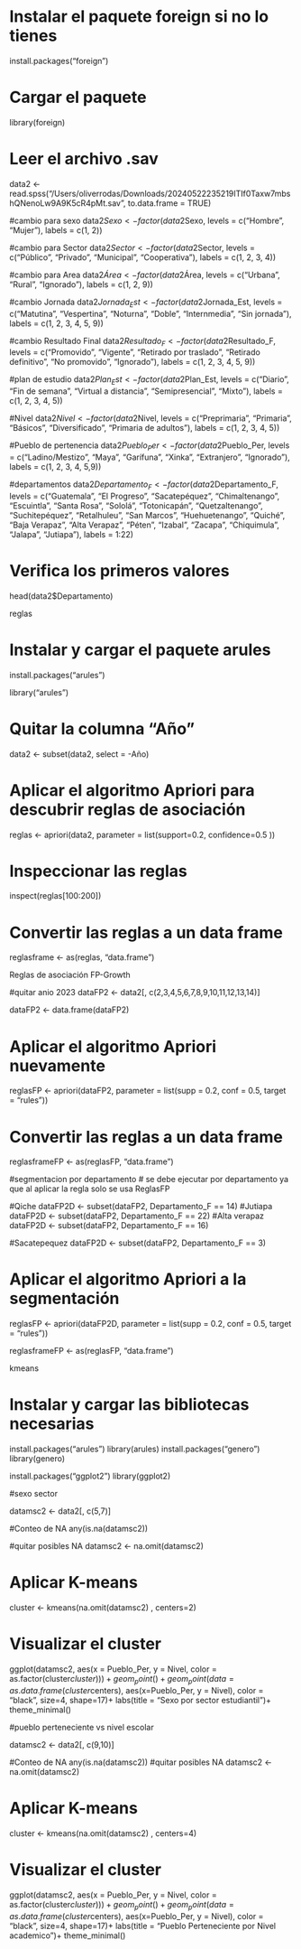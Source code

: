 # Instalar el paquete foreign si no lo tienes
install.packages("foreign")

# Cargar el paquete
library(foreign)

# Leer el archivo .sav

data2 <- read.spss("/Users/oliverrodas/Downloads/20240522235219ITIf0Taxw7mbshQNenoLw9A9K5cR4pMt.sav", to.data.frame = TRUE)

#cambio para sexo
data2$Sexo <- factor(data2$Sexo, levels = c("Hombre", "Mujer"), labels = c(1, 2))

#cambio para Sector
data2$Sector <- factor(data2$Sector, levels = c("Público", "Privado", "Municipal", "Cooperativa"), labels = c(1, 2, 3, 4))

#cambio para Area
data2$Área <- factor(data2$Área, levels = c("Urbana", "Rural", "Ignorado"), labels = c(1, 2, 9))

#cambio Jornada
data2$Jornada_Est <- factor(data2$Jornada_Est, levels = c("Matutina", "Vespertina", "Noturna", "Doble", "Internmedia", "Sin jornada"), labels = c(1, 2, 3, 4, 5, 9))

#cambio Resultado Final
data2$Resultado_F <- factor(data2$Resultado_F, levels = c("Promovido", "Vigente", "Retirado por traslado", "Retirado definitivo", "No promovido", "Ignorado"), labels = c(1, 2, 3, 4, 5, 9))

#plan de estudio
data2$Plan_Est <- factor(data2$Plan_Est, levels = c("Diario", "Fin de semana", "Virtual a distancia", "Semipresencial", "Mixto"), labels = c(1, 2, 3, 4, 5))

#Nivel
data2$Nivel <- factor(data2$Nivel, levels = c("Preprimaria", "Primaria", "Básicos", "Diversificado", "Primaria de adultos"), labels = c(1, 2, 3, 4, 5))

#Pueblo de pertenencia
data2$Pueblo_Per <- factor(data2$Pueblo_Per, levels = c("Ladino/Mestizo", "Maya", "Garífuna", "Xinka", "Extranjero", "Ignorado"), labels = c(1, 2, 3, 4, 5,9))


#departamentos
data2$Departamento_F <- factor(data2$Departamento_F, levels = c("Guatemala", "El Progreso", "Sacatepéquez", "Chimaltenango", "Escuintla", "Santa Rosa", "Sololá", "Totonicapán", "Quetzaltenango", "Suchitepéquez", "Retalhuleu", "San Marcos", "Huehuetenango", "Quiché", "Baja Verapaz", "Alta Verapaz", "Péten", "Izabal", "Zacapa", "Chiquimula", "Jalapa", "Jutiapa"), labels = 1:22)


# Verifica los primeros valores
head(data2$Departamento)





################ reglas #######################

# Instalar y cargar el paquete arules
install.packages("arules")

library("arules")


# Quitar la columna "Año"
data2 <- subset(data2, select = -Año)

# Aplicar el algoritmo Apriori para descubrir reglas de asociación
reglas <- apriori(data2, parameter = list(support=0.2, confidence=0.5 ))

# Inspeccionar las reglas
inspect(reglas[100:200])

# Convertir las reglas a un data frame
reglasframe <- as(reglas, "data.frame")


################# Reglas de asociación FP-Growth ############

#quitar anio 2023
dataFP2 <- data2[, c(2,3,4,5,6,7,8,9,10,11,12,13,14)]

dataFP2 <- data.frame(dataFP2)

# Aplicar el algoritmo Apriori nuevamente
reglasFP <- apriori(dataFP2, parameter = list(supp = 0.2, conf = 0.5, target = "rules"))

# Convertir las reglas a un data frame
reglasframeFP <- as(reglasFP, "data.frame")



#segmentacion por departamento 
# se debe ejecutar por departamento ya que al aplicar la regla solo se usa ReglasFP

#Qiche
dataFP2D <- subset(dataFP2, Departamento_F == 14)
#Jutiapa
dataFP2D <- subset(dataFP2, Departamento_F == 22)
#Alta verapaz
dataFP2D <- subset(dataFP2, Departamento_F == 16)

#Sacatepequez
dataFP2D <- subset(dataFP2, Departamento_F == 3)

# Aplicar el algoritmo Apriori a la segmentación
reglasFP <- apriori(dataFP2D, parameter = list(supp = 0.2, conf = 0.5, target = "rules"))

reglasframeFP <- as(reglasFP, "data.frame")

############### kmeans ###############

# Instalar y cargar las bibliotecas necesarias
install.packages("arules")
library(arules)
install.packages("genero")
library(genero)

install.packages("ggplot2")
library(ggplot2)

#sexo sector

datamsc2 <- data2[, c(5,7)]

#Conteo de NA
any(is.na(datamsc2))

#quitar posibles NA
datamsc2 <- na.omit(datamsc2)

# Aplicar K-means
cluster <- kmeans(na.omit(datamsc2) , centers=2)

# Visualizar el cluster
ggplot(datamsc2, aes(x = Pueblo_Per, y = Nivel, color = as.factor(cluster$cluster)))+
  geom_point()+
  geom_point(data = as.data.frame(cluster$centers), aes(x=Pueblo_Per, y = Nivel), color = "black", size=4, shape=17)+
  labs(title = "Sexo por sector estudiantil")+
  theme_minimal()

#pueblo perteneciente vs nivel escolar

datamsc2 <- data2[, c(9,10)]

#Conteo de NA
any(is.na(datamsc2))
#quitar posibles NA
datamsc2 <- na.omit(datamsc2)

# Aplicar K-means
cluster <- kmeans(na.omit(datamsc2) , centers=4)

# Visualizar el cluster
ggplot(datamsc2, aes(x = Pueblo_Per, y = Nivel, color = as.factor(cluster$cluster)))+
  geom_point()+
  geom_point(data = as.data.frame(cluster$centers), aes(x=Pueblo_Per, y = Nivel), color = "black", size=4, shape=17)+
  labs(title = "Pueblo Perteneciente por Nivel academico")+
  theme_minimal()




